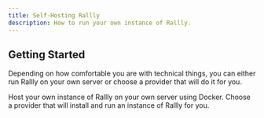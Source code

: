 ```yaml
---
title: Self-Hosting Rallly
description: How to run your own instance of Rallly.
---
```


## Getting Started

Depending on how comfortable you are with technical things, you can either run Rallly on your own server or choose a provider that will do it for you.

<CardGroup cols={2}>
  <Card
    title="Run on my own server"
    icon="docker"
    href="https://github.com/lukevella/rallly-selfhosted"
  >
    Host your own instance of Rallly on your own server using Docker.
  </Card>
  <Card
    icon="server"
    title="Using a hosting provider"
    href="/self-hosting/managed-hosting"
  >
    Choose a provider that will install and run an instance of Rallly for you.
  </Card>
</CardGroup>
